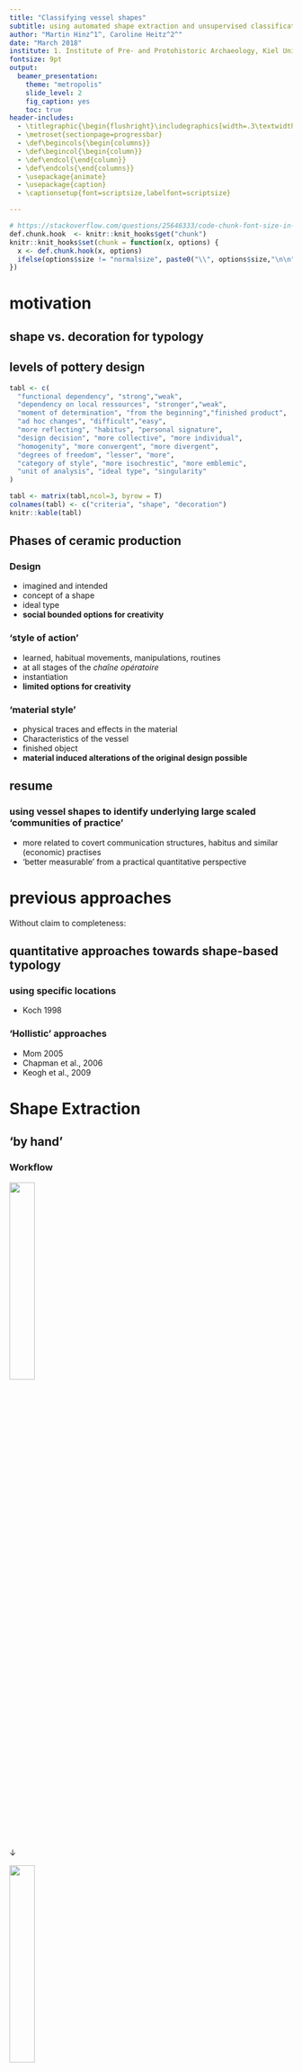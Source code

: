 ```yaml
---
title: "Classifying vessel shapes"
subtitle: using automated shape extraction and unsupervised classification
author: "Martin Hinz^1^, Caroline Heitz^2^"
date: "March 2018"
institute: 1. Institute of Pre- and Protohistoric Archaeology, Kiel University; 2. Institut für Archäologische Wissenschaften, Bern University
fontsize: 9pt
output:
  beamer_presentation:
    theme: "metropolis"
    slide_level: 2
    fig_caption: yes
    toc: true
header-includes:
  - \titlegraphic{\begin{flushright}\includegraphics[width=.3\textwidth]{../images/logos/isaak_with_text.png}\end{flushright}\hfill}
  - \metroset{sectionpage=progressbar}
  - \def\begincols{\begin{columns}}
  - \def\begincol{\begin{column}}
  - \def\endcol{\end{column}}
  - \def\endcols{\end{columns}}
  - \usepackage{animate}
  - \usepackage{caption}
  - \captionsetup{font=scriptsize,labelfont=scriptsize}

---
```


```r
# https://stackoverflow.com/questions/25646333/code-chunk-font-size-in-rmarkdown-with-knitr-and-latex
def.chunk.hook  <- knitr::knit_hooks$get("chunk")
knitr::knit_hooks$set(chunk = function(x, options) {
  x <- def.chunk.hook(x, options)
  ifelse(options$size != "normalsize", paste0("\\", options$size,"\n\n", x, "\n\n \\normalsize"), x)
})
```

# motivation

## shape vs. decoration for typology

## levels of pottery design

```r
tabl <- c(
  "functional dependency", "strong","weak",
  "dependency on local ressources", "stronger","weak",
  "moment of determination", "from the beginning","finished product",
  "ad hoc changes", "difficult","easy",
  "more reflecting", "habitus", "personal signature",
  "design decision", "more collective", "more individual",
  "homogenity", "more convergent", "more divergent",
  "degrees of freedom", "lesser", "more",
  "category of style", "more isochrestic", "more emblemic",
  "unit of analysis", "ideal type", "singularity"
)

tabl <- matrix(tabl,ncol=3, byrow = T)
colnames(tabl) <- c("criteria", "shape", "decoration")
knitr::kable(tabl)
```

## Phases of ceramic production

### Design
* imagined and intended
* concept of a shape
* ideal type
* **social bounded options for creativity**

### 'style of action'
* learned, habitual movements, manipulations, routines
* at all stages of the *chaîne opératoire*
* instantiation
* **limited options for creativity**

### 'material style'
* physical traces and effects in the material
* Characteristics of the vessel
* finished object
* **material induced alterations of the original design possible**

## resume

### using vessel shapes to identify underlying large scaled 'communities of practice'
* more related to covert communication structures, habitus and similar (economic) practises
* 'better measurable' from a practical quantitative perspective

# previous approaches
Without claim to completeness:

## quantitative approaches towards shape-based typology

### using specific locations

* Koch 1998

### 'Hollistic' approaches

* Mom 2005
* Chapman et al., 2006
* Keogh et al., 2009

# Shape Extraction

## 'by hand'

### Workflow
![](../images/shape_simplification_before.png){ height=30% }

&downarrow;

![](../images/shape_simplification_after.png){ height=30% }

## Adaptive Contour Motivation

\begincols
\begincol{.48\textwidth}

* Scanned vessel drawings might have holes (dashed lines)
* No simple image segmentation with background color and floodfill possible

\endcol
\begincol{.48\textwidth}
```r
knitr::include_graphics('../images/harrison_1977_1727.png')
```
\endcol
\endcols


## Adaptive Contour: what is it

\begincols
\begincol{.48\textwidth}

> **Active contour model**, also called **snakes**, is a framework in computer vision for delineating an object outline from a possibly noisy 2D image.
> The snakes model is popular in computer vision, and snakes are greatly used in applications like object tracking, **shape recognition**, segmentation, edge detection and stereo matching.
> [Wikipedia](https://en.wikipedia.org/wiki/Active_contour_model)

\endcol
\begincol{.48\textwidth}

\animategraphics[loop,autoplay,width=\linewidth]{50}{../images/animation/morph_snake-}{0}{129}

\scriptsize{source: https://github.com/pmneila/morphsnakes}

\endcol
\endcols

## Active contour with Bell Beakers

See shapAAR vignette

\scriptsize{https://github.com/ISAAKiel/shapAAR/blob/master/vignettes/object-extraction.md}

```r
tabl <- c(
  "![Preparation](../images/shapaar_extraction/image_stopping_fun-1.png){ height=10% }", "Image preparation","bw, blur",
  "![Preparation](../images/shapaar_extraction/active_contor_result_compare-1.png){ height=10% }", "Image segmentation", "active_contour",
  "![Preparation](../images/shapaar_extraction/active_contor_object_selection-1.png){ height=10% }", "Selecting the biggest object","EBImage",
  "![Preparation](../images/shapaar_extraction/active_contor_object_rim_crop-2.png){ height=10% }", "Rectify and crop","get Bounding box, rotate upright, crop",
  "![Preparation](../images/shapaar_extraction/profile_contour_mean-2.png){ height=10% }", "half and side mean", "split in middle, mean left-right"
)

tabl <- matrix(tabl,ncol=3, byrow = T)
knitr::kable(tabl)
```

# Shape Analysis 1: PCA & hclust

## approach/workflow {.build}

* using profile distances + additional nominal variables as input
* conduct PCA
* using hclust (euclidean/Ward) to cluster
* package `FactoMinR`: HCPC with automatical cut (number of clusters according to higher relative loss of inertia)
* for individual clusters, repeat with cluster members as new dataset (usually 3 levels)

![](../images/hcpc_scatterplot.png){ height=25% } ![](../images/hcpc_3d_scatterplot.png){ height=25% } ![](../images/hcpc_tree.png){ height=25% }

## problems

* non-metric (non-euclidean) variables not considered correctly
* all vessels had to belong to one cluster (hand made ceramics)
* global dissimilarity resulted in suboptimal separation

# Shape Analysis 2: t-sne & hdbscan

## t-sne

### t-Distributed Stochastic Neighbor Embedding

\begincols
\begincol{.48\textwidth}
```r
knitr::include_graphics('../images/tsne_swiss_roll.png')
```

\endcol
\begincol{.48\textwidth}

Challenge

* high dimensional non-linear data distribution
* consider not the global, but the local neighbourhood (contrasting PCA)

\endcol
\endcols

## hdbscan


### Hierarchical Density-Based Spatial Clustering of Applications with Noise



\begincols
\begincol{.48\textwidth}

![](../images/hdbscan_tree.png)

\endcol
\begincol{.48\textwidth}

Benefits:

* separating non-circular clusters
* 'identification' and exclusion of noise (hand made ceramics!)

\endcol
\endcols

![](../images/hdbscan_density.png){ height=25% } ![](../images/hdbscan_border.png){ height=25% } ![](../images/hdbscan_clusters.png){ height=25% }

## approach/workflow

* using profile distances + additional nominal variables as input
* conduct t-sne
* using hdbscan to cluster
* package `Rtsne`: conduct t-sne 
  * `Rtsne(as.matrix(shapes),perplexity=30,dims=2,theta = 0)`
* package `dbscan`: conduct hdbscan on t-sne result
  * `hdbscan(this_res_sne, minPts = 5)`
* for individual clusters, repeat with cluster members as new dataset (usually only 2 levels)

![](../images/tsne_hdbscan_level0.png){ height=25% } ![](../images/tsne_hdbscan_level1.png){ height=25% }

# Case studies

## Bell Beakers of the Iberian Peninsula

## Neolithic Swiss Ceramic

## Thank you
![Martin](../images/martin.png){ width=33px }
**Martin Hinz**              
martin.hinz@ufg.uni-kiel.de

![Caroline](../images/CarolineHeitz.jpg){ width=33px }
**Caroline Heitz**                   
caroline.heitz@iaw.unibe.ch  


